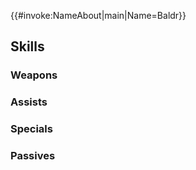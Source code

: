 {{#invoke:NameAbout|main|Name=Baldr}}{{HeroPage Tabs}}
{{Hero Infobox
|Name=Baldr
|Title=Rays of Judgment
|WeaponType=Blue Bow
|MoveType=Flying
|Origin=Fire Emblem Heroes
|Gender=Female
|actorEN=Sam Slade
|actorJP=津田美波
|artist=岡田学彌
|additionDate=August 15, 2025
|releaseDate=August 15, 2025
|poolDate=September 5, 2025
|poolRarities=5
|cv1=0
|cv2=900200
|TagID=総選挙バルドル
|InternalID=1278
|Properties=brave
|description=A god of Ásgarðr, the celestial realm. She beams with confidence as she accompanies accused criminals to their judgment.
}}
{{Stats Page
|Lv1HP=20|Lv1ATK=9|Lv1SPD=11|Lv1DEF=10|Lv1RES=3
|GRHP=50|GRATK=90|GRSPD=85|GRDEF=50|GRRES=50
}}
==Skills==
===Weapons===
{{Weapons Table
|weapon1=Iron Bow
|weapon1Default=1
|weapon1Unlock=1
|weapon2=Steel Bow
|weapon2Default=2
|weapon2Unlock=2
|weapon3=Silver Bow
|weapon3Default=4
|weapon3Unlock=3
|weapon4=Truth Seeker
|weapon4Default=5
|weapon4Unlock=5
}}
===Assists===
{{Assists Table}}
===Specials===
{{Specials Table
|special1=Dragon Gaze
|special1Default=4
|special1Unlock=3
|special2=Dragon Fang
|special2Unlock=4
|special3=Archrival
|special3Unlock=5
}}
===Passives===
{{Passives Table
|passiveA1=Heaven's Stead
|passiveA1Unlock=5
|passiveB1=Speedtaker 1
|passiveB2=Speedtaker 2
|passiveB3=Speedtaker 3
|passiveB4=Speedtaker 4
|passiveB1Unlock=2
|passiveB2Unlock=3
|passiveB3Unlock=4
|passiveB4Unlock=5
|passiveC1=Savage Blow 1
|passiveC2=Savage Blow 2
|passiveC3=Savage Blow 3
|passiveC4=Deadly Miasma
|passiveC1Unlock=2
|passiveC2Unlock=3
|passiveC3Unlock=4
|passiveC4Unlock=5
}}
{{Heroes Navbox}}